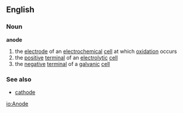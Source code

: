 ==English==
===Noun===
'''anode'''

#the [[electrode]] of an [[electrochemical]] [[cell]] at which [[oxidation]] occurs
#the [[positive]] [[terminal]] of an [[electrolytic]] [[cell]]
#the [[negative]] [[terminal]] of a [[galvanic]] [[cell]]

===See also===
*[[cathode]]

[[io:Anode]]